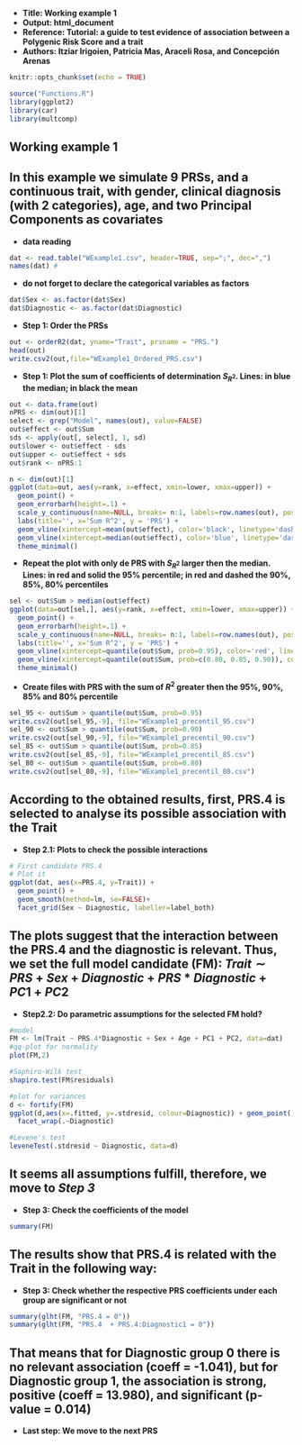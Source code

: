 
- **Title: Working example 1**
- **Output: html_document**
- **Reference: Tutorial: a guide to test evidence of association between a Polygenic Risk Score and a trait**
- **Authors: Itziar Irigoien, Patricia Mas, Araceli Rosa, and Concepción Arenas**


```{r setup, include=FALSE}
knitr::opts_chunk$set(echo = TRUE)
```

```{r, include=FALSE}
source("Functions.R")
library(ggplot2)
library(car)
library(multcomp)
```


## Working example 1

## In this example we simulate 9 PRSs, and a continuous trait, with gender, clinical diagnosis (with 2 categories), age, and two Principal Components as covariates

- **data reading**
```{r}
dat <- read.table("WExample1.csv", header=TRUE, sep=";", dec=",")
names(dat) #
```

- **do not forget to declare the categorical variables as factors**
```{r}
dat$Sex <- as.factor(dat$Sex)
dat$Diagnostic <- as.factor(dat$Diagnostic)
```

- **Step 1: Order  the PRSs**
```{r}
out <- orderR2(dat, yname="Trait", prsname = "PRS.")
head(out)
write.csv2(out,file="WExample1_Ordered_PRS.csv")
```

- **Step 1: Plot the sum of coefficients of determination $S_{R^2}$. Lines: in blue the median; in black the mean**
```{r}
out <- data.frame(out) 
nPRS <- dim(out)[1]
select <- grep("Model", names(out), value=FALSE)
out$effect <- out$Sum
sds <- apply(out[, select], 1, sd)
out$lower <- out$effect - sds
out$upper <- out$effect + sds
out$rank <- nPRS:1

n <- dim(out)[1]
ggplot(data=out, aes(y=rank, x=effect, xmin=lower, xmax=upper)) +
  geom_point() +
  geom_errorbarh(height=.1) +
  scale_y_continuous(name=NULL, breaks= n:1, labels=row.names(out), position="right") +
  labs(title='', x='Sum R^2', y = 'PRS') +
  geom_vline(xintercept=mean(out$effect), color='black', linetype='dashed') +
  geom_vline(xintercept=median(out$effect), color='blue', linetype='dashed') +
  theme_minimal()

```

- **Repeat the plot with only de PRS with $S_{R^2}$ larger then the median. Lines: in red and solid the 95% percentile; in red and dashed the 90%, 85%, 80% percentiles**
```{r}
sel <- out$Sum > median(out$effect)
ggplot(data=out[sel,], aes(y=rank, x=effect, xmin=lower, xmax=upper)) +
  geom_point() +
  geom_errorbarh(height=.1) +
  scale_y_continuous(name=NULL, breaks= n:1, labels=row.names(out), position="right") +
  labs(title='', x='Sum R^2', y = 'PRS') +
  geom_vline(xintercept=quantile(out$Sum, prob=0.95), color='red', linetype='solid') +
  geom_vline(xintercept=quantile(out$Sum, prob=c(0.80, 0.85, 0.90)), color='red', linetype='dashed') +
  theme_minimal()
```

- **Create files with PRS with the sum of $R^2$ greater then the 95%, 90%, 85% and 80% percentile**
```{r}
sel_95 <- out$Sum > quantile(out$Sum, prob=0.95)
write.csv2(out[sel_95,-9], file="WExample1_precentil_95.csv")
sel_90 <- out$Sum > quantile(out$Sum, prob=0.90)
write.csv2(out[sel_90,-9], file="WExample1_precentil_90.csv")
sel_85 <- out$Sum > quantile(out$Sum, prob=0.85)
write.csv2(out[sel_85,-9], file="WExample1_precentil_85.csv")
sel_80 <- out$Sum > quantile(out$Sum, prob=0.80)
write.csv2(out[sel_80,-9], file="WExample1_precentil_80.csv")

```

## According to the obtained results, first, PRS.4 is selected to analyse its possible association with the Trait

- **Step 2.1: Plots to check the possible interactions**
```{r}
# First candidate PRS.4
# Plot it
ggplot(dat, aes(x=PRS.4, y=Trait)) +
  geom_point() +
  geom_smooth(method=lm, se=FALSE)+
  facet_grid(Sex ~ Diagnostic, labeller=label_both)
```

## The plots suggest that the interaction between the PRS.4 and the diagnostic is relevant. Thus, we set the full model candidate (FM): $Trait \sim PRS + Sex + Diagnostic + PRS*Diagnostic + PC1 +PC2$


- **Step2.2: Do parametric assumptions for the selected FM hold?**
```{r}
#model
FM <- lm(Trait ~ PRS.4*Diagnostic + Sex + Age + PC1 + PC2, data=dat)
#qq-plot for normality 
plot(FM,2)   
```

```{r}
#Saphiro-Wilk test
shapiro.test(FM$residuals)
```

```{r}
#plot for variances
d <- fortify(FM)
ggplot(d,aes(x=.fitted, y=.stdresid, colour=Diagnostic)) + geom_point() + geom_hline(yintercept=0, col="red")+
  facet_wrap(.~Diagnostic)
```

```{r}
#Levene's test
leveneTest(.stdresid ~ Diagnostic, data=d)
```

## It seems all assumptions fulfill, therefore, we move to *Step 3*

- **Step 3: Check the coefficients of the model**
```{r}
summary(FM)
```
## The results show that PRS.4 is related with the Trait in the following way:

\begin{itemize}
    \itemif Diagnostic = 0, $\widehat{Trait} = 14.816 + -1.041\, PRS.4 + 1.3\,Sex -0.071\,Age + 0.927\,PC1 + 8.033\,PC2$ 
    \item if Diagnostic = 1, $\widehat{Trait}$ = (14.816 -8.321) + (-1.041+15.022)\,PRS.4 + 1.3\,Sex -0.071\,Age + 0.927\,PC1 + 8.033\,PC2 

\end{itemize}


- **Step 3: Check whether the respective PRS coefficients under each group are significant or not**
```{r}
summary(glht(FM, "PRS.4 = 0"))
summary(glht(FM, "PRS.4  + PRS.4:Diagnostic1 = 0"))
```

## That means that for Diagnostic group 0 there is no relevant association (coeff = -1.041), but for Diagnostic group 1, the association is strong, positive (coeff = 13.980), and significant (p-value = 0.014)


- **Last step: We move to the next PRS**

